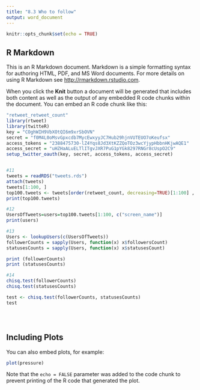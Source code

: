 ```yaml
---
title: "8.3 Who to follow"
output: word_document
---
```


```r
knitr::opts_chunk$set(echo = TRUE)
```

## R Markdown

This is an R Markdown document. Markdown is a simple formatting syntax for authoring HTML, PDF, and MS Word documents. For more details on using R Markdown see <http://rmarkdown.rstudio.com>.

When you click the **Knit** button a document will be generated that includes both content as well as the output of any embedded R code chunks within the document. You can embed an R code chunk like this:

```r
"retweet_retweet_count"
library(rtweet)
library(twitteR)
key = "COghWIH9VbXOtQI6m9xrSbOVN"
secret = "f0M4L0oMsvGpxcdb7MycEwxyyJC7Hub29hjnVUTEUO7oKeufsx"
access_tokens = "2388475730-lZ4Yqs8Jd3XtKZZQoTOz3wcYjypHbbnHKjwAQE1"
access_secret = "uHZHaALuELTlITgvJXR7PuG1pYGk8297RNGr8cUspO2C9"
setup_twitter_oauth(key, secret, access_tokens, access_secret)


#11
tweets = readRDS("tweets.rds")
attach(tweets)
tweets[1:100, ]
top100.tweets <- tweets[order(retweet_count, decreasing=TRUE)[1:100] ,  ] 
print(top100.tweets)

#12
UsersOfTweets=users=top100.tweets[1:100, c("screen_name")]
print(users)

#13
Users <- lookupUsers(c(UsersOfTweets))
followerCounts = sapply(Users, function(x) x$followersCount)
statusesCounts = sapply(Users, function(x) x$statusesCount)

print (followerCounts)
print (statusesCounts)

#14
chisq.test(followerCounts)
chisq.test(statusesCounts)

test <- chisq.test(followerCounts, statusesCounts)
test





```

## Including Plots

You can also embed plots, for example:

```r
plot(pressure)
```

Note that the `echo = FALSE` parameter was added to the code chunk to prevent printing of the R code that generated the plot.
